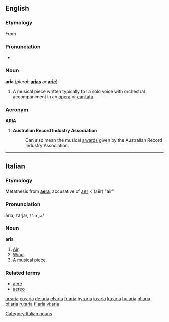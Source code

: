 ==English==

===Etymology===
From {{It.}}

===Pronunciation===
*{{IPA|/ˈɑː.ɹi.ɑ/}}

===Noun===
'''aria''' (''plural:'' '''[[arias]]''' ''or'' '''[[arie]]''')

# A musical piece written typically for a solo voice with orchestral accompaniment in an [[opera]] or [[cantata]].

===Acronym===
'''ARIA'''
#'''Australian Record Industry Association'''
#:Can also mean the musical [[award]]s given by the Australian Record Industry Association.

----

==Italian==

===Etymology===
Metathesis from {{L.}} '''[[aera]]''', accusative of [[aer]] < {{AGr.}} '''{{polytonic|[[ἀήρ]]}}''' (aēr) "air"

===Pronunciation===
ària, /ˈarja/, /<tt>"arja</tt>/

===Noun===
'''aria''' {{f}}

# [[air|Air]].
# [[wind|Wind]].
# A musical piece.

===Related terms===
*[[aere]]
*[[aereo]]

[[Category:Italian nouns]]

[[ar:aria]]
[[co:aria]]
[[de:aria]]
[[el:aria]]
[[fr:aria]]
[[hy:aria]]
[[io:aria]]
[[ku:aria]]
[[hu:aria]]
[[nl:aria]]
[[pl:aria]]
[[ru:aria]]
[[fi:aria]]
[[vi:aria]]